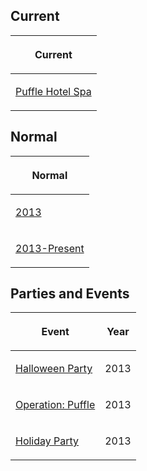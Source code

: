 {{CPW|Puffle Hotel Spa|Spa do Hotel}}

==Current==
<center>
{|class="wikitable" border="1"
!Current
|-
|[http://media1.clubpenguin.com/play/v2/content/global/rooms/hotelspa.swf Puffle Hotel Spa]
|}
</center>
==Normal==
<center>
{|class="wikitable" border="1"
!Normal
|-
|[[Media:RoomsHotelSpa-PuffleParty2013.swf|2013]]
|-
|[[Media:RoomsHotelspa-June2015.swf|2013-Present]]
|}
</center>
==Parties and Events==
<center>
{|class="wikitable" border="1"
!Event
!Year
|-
|[[Media:RoomsHotelspa-HalloweenParty2013.swf|Halloween Party]]||2013
|-
|[[Media:OperationPuffleRoomsHotelSpa.swf|Operation: Puffle]]||2013
|-
|[[Media:RoomsHotelspa-HolidayParty2013.swf|Holiday Party]]||2013
|}
</center>

{{Places}}